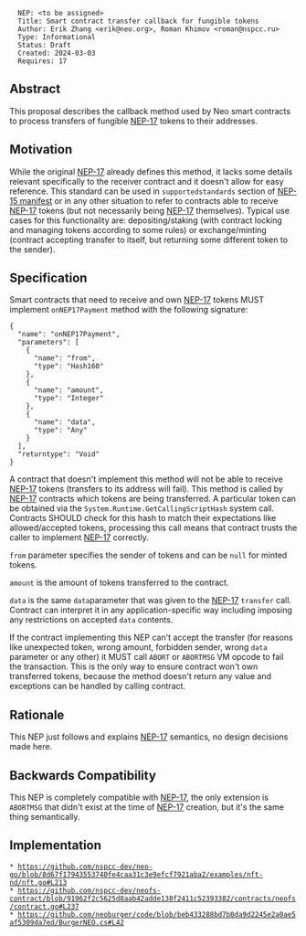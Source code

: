 <pre>
  NEP: <to be assigned>
  Title: Smart contract transfer callback for fungible tokens
  Author: Erik Zhang <erik@neo.org>, Roman Khimov <roman@nspcc.ru>
  Type: Informational
  Status: Draft
  Created: 2024-03-03
  Requires: 17
</pre>

==Abstract==

This proposal describes the callback method used by Neo smart contracts to
process transfers of fungible [[nep-17.mediawiki|NEP-17]] tokens to their addresses.

==Motivation==

While the original [[nep-17.mediawiki|NEP-17]] already defines this method, it
lacks some details relevant specifically to the receiver contract and it doesn't
allow for easy reference. This standard can be used in <code>supportedstandards</code>
section of [[nep-15.mediawiki|NEP-15 manifest]] or in any other situation to
refer to contracts able to receive [[nep-17.mediawiki|NEP-17]] tokens (but not
necessarily being [[nep-17.mediawiki|NEP-17]] themselves). Typical use cases
for this functionality are: depositing/staking (with contract locking and
managing tokens according to some rules) or exchange/minting (contract accepting
transfer to itself, but returning some different token to the sender).

==Specification==

Smart contracts that need to receive and own [[nep-17.mediawiki|NEP-17]] tokens
MUST implement <code>onNEP17Payment</code> method with the following signature:

<pre>
{
  "name": "onNEP17Payment",
  "parameters": [
    {
      "name": "from",
      "type": "Hash160"
    },
    {
      "name": "amount",
      "type": "Integer"
    },
    {
      "name": "data",
      "type": "Any"
    }
  ],
  "returntype": "Void"
}
</pre>

A contract that doesn't implement this method will not be able to receive
[[nep-17.mediawiki|NEP-17]] tokens (transfers to its address will fail). This
method is called by [[nep-17.mediawiki|NEP-17]] contracts which tokens are being
transferred. A particular token can be obtained via the <code>System.Runtime.GetCallingScriptHash</code>
system call. Contracts SHOULD check for this hash to match their expectations
like allowed/accepted tokens, processing this call means that contract trusts
the caller to implement [[nep-17.mediawiki|NEP-17]] correctly.

<code>from</code> parameter specifies the sender of tokens and can be <code>null</code>
for minted tokens.

<code>amount</code> is the amount of tokens transferred to the contract.

<code>data</code> is the same <code>data</code>parameter that was given to the
[[nep-17.mediawiki|NEP-17]] <code>transfer</code> call. Contract can interpret
it in any application-specific way including imposing any restrictions on
accepted <code>data</code> contents.

If the contract implementing this NEP can't accept the transfer (for reasons like
unexpected token, wrong amount, forbidden sender, wrong <code>data</code>
parameter or any other) it MUST call <code>ABORT</code> or <code>ABORTMSG</code>
VM opcode to fail the transaction. This is the only way to ensure contract
won't own transferred tokens, because the method doesn't return any value
and exceptions can be handled by calling contract.

==Rationale==

This NEP just follows and explains [[nep-17.mediawiki|NEP-17]] semantics, no
design decisions made here.

==Backwards Compatibility==

This NEP is completely compatible with [[nep-17.mediawiki|NEP-17]], the only
extension is <code>ABORTMSG</code> that didn't exist at the time of
[[nep-17.mediawiki|NEP-17]] creation, but it's the same thing semantically.

==Implementation==

 * https://github.com/nspcc-dev/neo-go/blob/8d67f17943553740fe4caa31c3e9efcf7921aba2/examples/nft-nd/nft.go#L213
 * https://github.com/nspcc-dev/neofs-contract/blob/91962f2c5625d8aab42adde138f2411c52393382/contracts/neofs/contract.go#L237
 * https://github.com/neoburger/code/blob/beb433288bd7b0da9d2245e2a0ae5af5309da7ed/BurgerNEO.cs#L42
